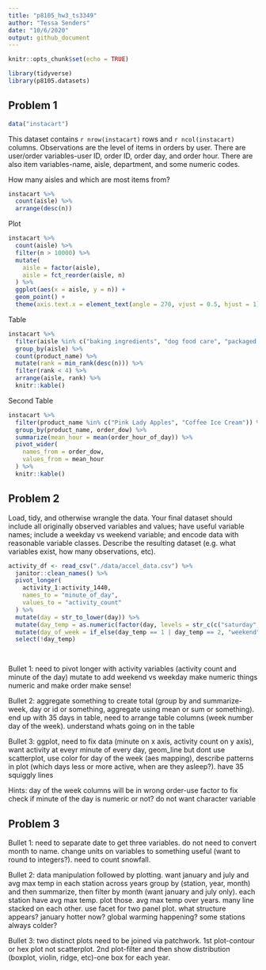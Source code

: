 ```yaml
---
title: "p8105_hw3_ts3349"
author: "Tessa Senders"
date: "10/6/2020"
output: github_document
---
```


```r
knitr::opts_chunk$set(echo = TRUE)
```

```r
library(tidyverse)
library(p8105.datasets)
```

## Problem 1


```r
data("instacart")
```
This dataset contains `r nrow(instacart)` rows and `r ncol(instacart)` columns.  Observations are the level of items in orders by user.  There are user/order variables-user ID, order ID, order day, and order hour.  There are also item variables-name, aisle, department, and some numeric codes.



How many aisles and which are most items from?

```r
instacart %>%
  count(aisle) %>%
  arrange(desc(n))
```

Plot

```r
instacart %>%
  count(aisle) %>%
  filter(n > 10000) %>%
  mutate(
    aisle = factor(aisle),
    aisle = fct_reorder(aisle, n)
  ) %>%
  ggplot(aes(x = aisle, y = n)) +
  geom_point() +
  theme(axis.text.x = element_text(angle = 270, vjust = 0.5, hjust = 1))
```

Table

```r
instacart %>%
  filter(aisle %in% c("baking ingredients", "dog food care", "packaged vegetables fruits")) %>%
  group_by(aisle) %>%
  count(product_name) %>%
  mutate(rank = min_rank(desc(n))) %>%
  filter(rank < 4) %>%
  arrange(aisle, rank) %>%
  knitr::kable()

```

Second Table

```r
instacart %>%
  filter(product_name %in% c("Pink Lady Apples", "Coffee Ice Cream")) %>%
  group_by(product_name, order_dow) %>%
  summarize(mean_hour = mean(order_hour_of_day)) %>%
  pivot_wider(
    names_from = order_dow,
    values_from = mean_hour
  ) %>%
  knitr::kable()

```

## Problem 2

Load, tidy, and otherwise wrangle the data. Your final dataset should include all originally observed variables and values; have useful variable names; include a weekday vs weekend variable; and encode data with reasonable variable classes. Describe the resulting dataset (e.g. what variables exist, how many observations, etc).

```r
activity_df <- read_csv("./data/accel_data.csv") %>%
  janitor::clean_names() %>%
  pivot_longer(
    activity_1:activity_1440,
    names_to = "minute_of_day", 
    values_to = "activity_count"
  ) %>%
  mutate(day = str_to_lower(day)) %>%
  mutate(day_temp = as.numeric(factor(day, levels = str_c(c("saturday", "sunday", "monday", "tuesday", "wednesday", "thursday", "friday"))))) %>%
  mutate(day_of_week = if_else(day_temp == 1 | day_temp == 2, "weekend", "weekday")) %>%
  select(!day_temp)

  
```




Bullet 1: need to pivot longer with activity variables (activity count and minute of the day)
mutate to add weekend vs weekday
make numeric things numeric and make order make sense!

Bullet 2: aggregate something to create total (group by and summarize- week, day or id or something, aggregate using mean or sum or something).  end up with 35 days in table, need to arrange table columns (week number day of the week).  understand whats going on in the table

Bullet 3: ggplot, need to fix data (minute on x axis, activity count on y axis), want activity at eveyr minute of every day, geom_line but dont use scatterplot, use color for day of the week (aes mapping), describe patterns in plot (which days less or more active, when are they asleep?).  have 35 squiggly lines

Hints:
day of the week columns will be in wrong order-use factor to fix
check if minute of the day is numeric or not?  do not want character variable

## Problem 3

Bullet 1: need to separate date to get three variables.  do not need to convert month to name.  change units on variables to something useful (want to round to integers?).  need to count snowfall.  

Bullet 2: data manipulation followed by plotting.  want january and july and avg max temp in each station across years group by (station, year, month) and then summarize, then filter by month (want january and july only).  each station have avg max temp.  plot those.  avg max temp over years.  many line stacked on each other.  use facet for two panel plot.  what structure appears?  january hotter now?  global warming happening?  some stations always colder?

Bullet 3: two distinct plots need to be joined via patchwork.  1st plot-contour or hex plot not scatterplot.  2nd plot-filter and then show distribution (boxplot, violin, ridge, etc)-one box for each year.





